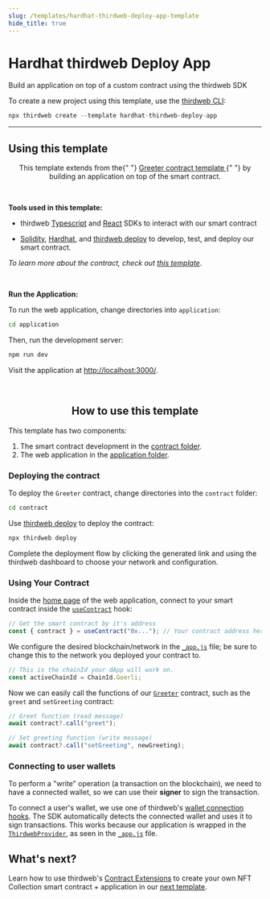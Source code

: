 ```yaml
---
slug: /templates/hardhat-thirdweb-deploy-app-template
hide_title: true
---
```



# Hardhat thirdweb Deploy App

Build an application on top of a custom contract using the thirdweb SDK

To create a new project using this template, use the [thirdweb CLI](/thirdweb-deploy/thirdweb-cli):

```jsx
npx thirdweb create --template hardhat-thirdweb-deploy-app
```

<div
  style={{
    display: "flex",
    flexDirection: "row",
    gap: "2%",
    marginBottom: 32,
    width: "100%",
    alignItems: "center",
    justifyContent: "center",
    marginTop: 16,
  }}
>
  <ViewCodeButton
    link="https://github.com/thirdweb-example/hardhat-thirdweb-deploy-app"
    name="hardhat-thirdweb-deploy-app"
  />
</div>

---

## Using this template

<p align="center">
  This template extends from the{" "}
  <a href="https://replit.com/@thirdweb-dev/Get-Started-with-Solidity-using-Hardhat-and-thirdweb-deploy">
    Greeter contract template
  </a>{" "}
  by building an application on top of the smart contract.
</p>

<br />

<b>Tools used in this template: </b>

- thirdweb [Typescript](https://portal.thirdweb.com/typescript) and [React](https://portal.thirdweb.com/react) SDKs to interact with our smart contract

- [Solidity](https://docs.soliditylang.org/en/v0.8.14/), [Hardhat](https://hardhat.org/), and [thirdweb deploy](https://portal.thirdweb.com/thirdweb-deploy) to develop, test, and deploy our smart contract.

_To learn more about the contract, check out [this template](https://replit.com/@thirdweb-dev/Get-Started-with-Solidity-using-Hardhat-and-thirdweb-deploy)_.

<br />

<b>Run the Application:</b>

To run the web application, change directories into `application`:

```bash
cd application
```

Then, run the development server:

```bash
npm run dev
```

Visit the application at [http://localhost:3000/](http://localhost:3000/).

<br />

<h2 align="center">How to use this template</h2>

This template has two components:

1. The smart contract development in the [contract folder](./contract).
2. The web application in the [application folder](./application).

<h3>Deploying the contract</h3>

To deploy the `Greeter` contract, change directories into the `contract` folder:

```bash
cd contract
```

Use [thirdweb deploy](https://portal.thirdweb.com/thirdweb-deploy) to deploy the contract:

```bash
npx thirdweb deploy
```

Complete the deployment flow by clicking the generated link and using the thirdweb dashboard to choose your network and configuration.

<h3>Using Your Contract</h3>

Inside the [home page](./application/pages/index.js) of the web application, connect to your smart contract inside the [`useContract`](https://portal.thirdweb.com/react/react.usecontract#usecontract-function) hook:

```jsx
// Get the smart contract by it's address
const { contract } = useContract("0x..."); // Your contract address here (from the thirdweb dashboard)
```

We configure the desired blockchain/network in the [`_app.js`](./application/pages/_app.js) file; be sure to change this to the network you deployed your contract to.

```jsx
// This is the chainId your dApp will work on.
const activeChainId = ChainId.Goerli;
```

Now we can easily call the functions of our [`Greeter`](./contract/Greeter.sol) contract, such as the `greet` and `setGreeting` contract:

```jsx
// Greet function (read message)
await contract?.call("greet");

// Set greeting function (write message)
await contract?.call("setGreeting", newGreeting);
```

### Connecting to user wallets

To perform a "write" operation (a transaction on the blockchain), we need to have a connected wallet, so we can use their **signer** to sign the transaction.

To connect a user's wallet, we use one of thirdweb's [wallet connection hooks](https://portal.thirdweb.com/react/category/wallet-connection). The SDK automatically detects the connected wallet and uses it to sign transactions. This works because our application is wrapped in the [`ThirdwebProvider`](https://portal.thirdweb.com/react/react.thirdwebprovider), as seen in the [`_app.js`](./application/pages/_app.js) file.

## What's next?

Learn how to use thirdweb's [Contract Extensions](https://portal.thirdweb.com/thirdweb-deploy/contract-extensions) to create your own NFT Collection smart contract + application in our [next template](https://replit.com/@thirdweb-dev/Create-an-NFT-collection-with-Solidity-thirdweb#.replit).
